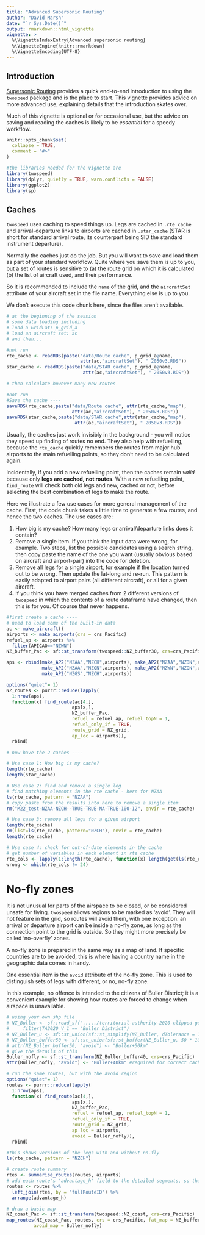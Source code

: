 ```yaml
---
title: "Advanced Supersonic Routing"
author: "David Marsh"
date: "`r Sys.Date()`"
output: rmarkdown::html_vignette  
vignette: >
  %\VignetteIndexEntry{Advanced supersonic routing}
  %\VignetteEngine{knitr::rmarkdown}
  %\VignetteEncoding{UTF-8}
---
```

## Introduction

[Supersonic Routing](SupersonicRouting.html) provides a quick end-to-end introduction to using the `twospeed` package and is the place to start. This vignette provides advice on more advanced use, explaining details that the introduction skates over.

Much of this vignette is optional or for occasional use, but the advice on saving and reading the caches is likely to be _essential_ for a speedy workflow. 


```r
knitr::opts_chunk$set(
  collapse = TRUE,
  comment = "#>"
)
```

```r
#the libraries needed for the vignette are
library(twospeed)
library(dplyr, quietly = TRUE, warn.conflicts = FALSE)
library(ggplot2)
library(sp)

```


## Caches

`twospeed` uses caching to speed things up. Legs are cached in `.rte_cache` and arrival-departure links to airports are cached in `.star_cache` (STAR is short for standard arrival route, its counterpart being SID the standard instrument departure).

Normally the caches just do the job. But you will want to save and load them as part of your standard workflow. Quite where you save them is up to you, but a set of routes is sensitive to (a) the route grid on which it is calculated (b) the list of aircraft used, and their performance. 

So it is recommended to include the `name` of the grid, and the `aircraftSet` attribute of your aircraft set in the file name. Everything else is up to you.

We don't execute this code chunk here, since the files aren't available.

```r
# at the beginning of the session
# some data loading including
# load a GridLat: p_grid_a
# load an aircraft set: ac
# and then...

#not run
rte_cache <- readRDS(paste("data/Route cache", p_grid_a@name, 
                           attr(ac,"aircraftSet"), " 2050v3.RDS"))
star_cache <- readRDS(paste("data/STAR cache", p_grid_a@name, 
                            attr(ac,"aircraftSet"), " 2050v3.RDS"))

# then calculate however many new routes

#not run
#Save the cache ----
saveRDS(rte_cache,paste("data/Route cache", attr(rte_cache,"map"),
                        attr(ac,"aircraftSet"), " 2050v3.RDS"))
saveRDS(star_cache,paste("data/STAR cache",attr(star_cache,"map"),
                         attr(ac,"aircraftSet"), " 2050v3.RDS"))

```
  
Usually, the caches just work invisibly in the background - you will notice they speed up finding of routes no end. They also help with refuelling, because the `rte_cache` quickly remembers the routes from major hub airports to the main refuelling points, so they don't need to be calculated again.

Incidentally, if you add a new refuelling point, then the caches remain _valid_ because only **legs are cached, not routes**. With a new refuelling point, `find_route` will check both old legs and new, cached or not, before selecting the best combination of legs to make the route.

Here we illustrate a few use cases for more general management of the cache. First, the code chunk takes a little time to generate a few routes, and hence the two caches. The use cases are:

1. How big is my cache? How many legs or arrival/departure links does it contain?
1. Remove a single item. If you think the input data were wrong, for example. Two steps, list the possible candidates using a search string, then copy paste the name of the one you want (usually obvious based on aircraft and airport-pair) into the code for deletion.
1. Remove all legs for a single airport, for example if the location turned out to be wrong. Then update the lat-long and re-run. This pattern is easily adapted to airport pairs (all different aircraft), or all for a given aircraft.
1. If you think you have merged caches from 2 different versions of `twospeed` in which the contents of a route dataframe have changed, then this is for you. Of course that never happens.


```r
#first create a cache ----
# need to load some of the built-in data
ac <- make_aircraft()
airports <- make_airports(crs = crs_Pacific) 
refuel_ap <- airports %>%
  filter(APICAO=="NZWN")
NZ_buffer_Pac <- sf::st_transform(twospeed::NZ_buffer30, crs=crs_Pacific)

aps <- rbind(make_AP2("NZAA","NZCH",airports), make_AP2("NZAA","NZDN",airports),
             make_AP2("NZAA","NZQN",airports), make_AP2("NZWN","NZQN",airports),
             make_AP2("NZGS","NZCH",airports))

options("quiet"= 1)
NZ_routes <- purrr::reduce(lapply(
  1:nrow(aps),
  function(x) find_route(ac[4,],
                        aps[x,],
                        NZ_buffer_Pac,
                        refuel = refuel_ap, refuel_topN = 1,
                        refuel_only_if = TRUE,
                        route_grid = NZ_grid,
                        ap_loc = airports)),
  rbind)

# now have the 2 caches ----

# Use case 1: How big is my cache?
length(rte_cache)
length(star_cache)

# Use case 2: find and remove a single leg
# find matching elements in the rte cache - here for NZAA
ls(rte_cache, pattern = "NZAA")
# copy paste from the results into here to remove a single item
rm("M22_test-NZAA-NZCH--TRUE-TRUE-NA-TRUE-100-12", envir = rte_cache)

# Use case 3: remove all legs for a given airport
length(rte_cache)
rm(list=ls(rte_cache, pattern="NZCH"), envir = rte_cache)
length(rte_cache)

# Use case 4: check for out-of-date elements in the cache
# get number of variables in each element in rte cache
rte_cols <- lapply(1:length(rte_cache), function(x) length(get(ls(rte_cache)[1], rte_cache)))
wrong <- which(rte_cols != 24)

```


# No-fly zones

It is not unusual for parts of the airspace to be closed, or be considered unsafe for flying. `twospeed` allows regions to be marked as 'avoid'. They will not feature in the grid, so routes will avoid them, with one exception: an arrival or departure airport can be inside a no-fly zone, as long as the connection point to the grid is outside. So they might more precisely be called 'no-overfly' zones.

A no-fly zone is prepared in the same way as a map of land. If specific countries are to be avoided, this is where having a country name in the geographic data comes in handy.

One essential item is the `avoid` attribute of the no-fly zone. This is used to distinguish sets of legs with different, or no, no-fly zone.

In this example, no offence is intended to the citizens of Buller District; it is a convenient example for showing how routes are forced to change when airspace is unavailable.

```r
# using your own shp file 
# NZ_Buller <- sf::read_sf("...../territorial-authority-2020-clipped-generalised.shp") %>% 
#     filter(TA2020_V_1 == "Buller District")
# NZ_Buller_u <- sf::st_union(sf::st_simplify(NZ_Buller, dTolerance = 1000))
# NZ_Buller_buffer50 <- sf::st_union(sf::st_buffer(NZ_Buller_u, 50 * 1000))
# attr(NZ_Buller_buffer50, "avoid") <- "Buller+50km"
# give the details of this
Buller_nofly <- sf::st_transform(NZ_Buller_buffer40, crs=crs_Pacific)
attr(Buller_nofly, "avoid") <- "Buller+40km" #required for correct caching

# run the same routes, but with the avoid region
options("quiet"= 1)
routes <- purrr::reduce(lapply(
  1:nrow(aps),
  function(x) find_route(ac[4,],
                        aps[x,],
                        NZ_buffer_Pac,
                        refuel = refuel_ap, refuel_topN = 1,
                        refuel_only_if = TRUE,
                        route_grid = NZ_grid,
                        ap_loc = airports,
                        avoid = Buller_nofly)),
  rbind)

#this shows versions of the legs with and without no-fly
ls(rte_cache, pattern = "NZCH")

# create route summary
rtes <- summarise_routes(routes, airports)
# add each route's 'advantage_h' field to the detailed segments, so that it can be mapped
routes <- routes %>% 
  left_join(rtes, by = "fullRouteID") %>% 
  arrange(advantage_h)

# draw a basic map
NZ_coast_Pac <- sf::st_transform(twospeed::NZ_coast, crs=crs_Pacific)
map_routes(NZ_coast_Pac, routes, crs = crs_Pacific, fat_map = NZ_buffer_Pac,
          avoid_map = Buller_nofly)

```


